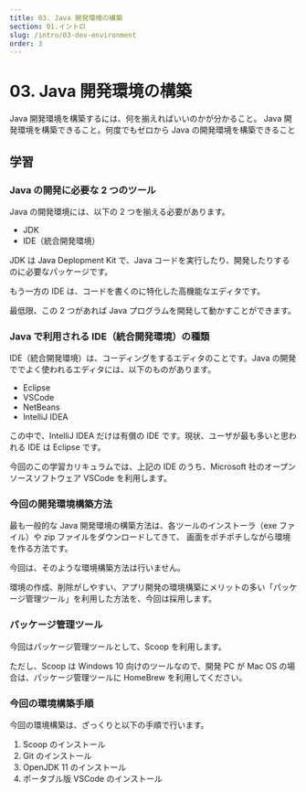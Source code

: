 ```yaml
---
title: 03. Java 開発環境の構築
section: 01.イントロ
slug: /intro/03-dev-environment
order: 3
---
```


# 03. Java 開発環境の構築

<p class="goal">
  Java 開発環境を構築するには、何を揃えればいいのかが分かること。 Java
  開発環境を構築できること。何度でもゼロから Java の開発環境を構築できること
</p>

## 学習

### Java の開発に必要な 2 つのツール

Java の開発環境には、以下の 2 つを揃える必要があります。

- JDK
- IDE（統合開発環境）

JDK は Java Deplopment Kit で、Java コードを実行したり、開発したりするのに必要なパッケージです。

もう一方の IDE は、コードを書くのに特化した高機能なエディタです。

最低限、この 2 つがあれば Java プログラムを開発して動かすことができます。

### Java で利用される IDE（統合開発環境）の種類

IDE（統合開発環境）は、コーディングをするエディタのことです。Java の開発ででよく使われるエディタには、以下のものがあります。

- Eclipse
- VSCode
- NetBeans
- IntelliJ IDEA

この中で、IntelliJ IDEA だけは有償の IDE です。現状、ユーザが最も多いと思われる IDE は Eclipse です。

今回のこの学習カリキュラムでは、上記の IDE のうち、Microsoft 社のオープンソースソフトウェア VSCode を利用します。

### 今回の開発環境構築方法

最も一般的な Java 開発環境の構築方法は、各ツールのインストーラ（exe ファイル）や zip ファイルをダウンロードしてきて、
画面をポチポチしながら環境を作る方法です。

今回は、そのような環境構築方法は行いません。

環境の作成、削除がしやすい、アプリ開発の環境構築にメリットの多い「パッケージ管理ツール」を利用した方法を、今回は採用します。

### パッケージ管理ツール

今回はパッケージ管理ツールとして、Scoop を利用します。

ただし、Scoop は Windows 10 向けのツールなので、開発 PC が Mac OS の場合は、パッケージ管理ツールに HomeBrew を利用してください。

### 今回の環境構築手順

今回の環境構築は、ざっくりと以下の手順で行います。

1. Scoop のインストール
2. Git のインストール
3. OpenJDK 11 のインストール
4. ポータブル版 VSCode のインストール
